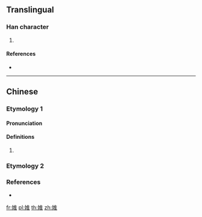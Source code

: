 {{character info/new}}
==Translingual==

===Han character===
{{Han char|rn=38|rad=女|as=08|sn=11|four=|canj=VOG|ids=⿰女隹}}

# {{defn|Han|sort=女08}}

====References====
* {{Han ref|kx=0264.180|dkj=06402|dj=0531.100|hdz=21059.130|uh=5A4E|ud=23118}}

----

==Chinese==

===Etymology 1===
{{zh-forms}}

====Pronunciation====
{{zh-pron
|m=huì
|mc=y
|oc=y
|cat=
}}

====Definitions====
{{zh-hanzi}}

# {{rfdef|zh}}

===Etymology 2===
{{zh-see|倠|v}}

===References===
* {{R:twedu|C02184}}

[[fr:婎]]
[[pl:婎]]
[[th:婎]]
[[zh:婎]]